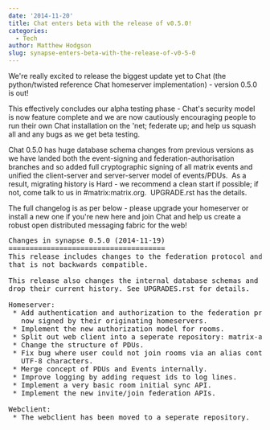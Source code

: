 ```yaml
---
date: '2014-11-20'
title: Chat enters beta with the release of v0.5.0!
categories:
  - Tech
author: Matthew Hodgson
slug: synapse-enters-beta-with-the-release-of-v0-5-0
---
```


We're really excited to release the biggest update yet to Chat (the python/twisted reference Chat homeserver implementation) - version 0.5.0 is out!

This effectively concludes our alpha testing phase - Chat's security model is now feature complete and we are now cautiously encouraging people to run their own Chat installation on the 'net; federate up; and help us squash all and any bugs as we get beta testing.

Chat 0.5.0 has huge database schema changes from previous versions as we have landed both the event-signing and federation-authorisation branches and so added full cryptographic signing of all matrix events and unified the client-server and server-server model of events/PDUs.  As a result, migrating history is Hard - we recommend a clean start if possible; if not, come talk to us in #matrix:matrix.org.  UPGRADE.rst has the details.

The full changelog is as per below - please upgrade your homeserver or install a new one if you're new here and join Chat and help us create a robust open distributed messaging fabric for the web!

<pre>
Changes in synapse 0.5.0 (2014-11-19)
=====================================
This release includes changes to the federation protocol and client-server API
that is not backwards compatible.

This release also changes the internal database schemas and so requires servers to
drop their current history. See UPGRADES.rst for details.

Homeserver:
 * Add authentication and authorization to the federation protocol. Events are
   now signed by their originating homeservers.
 * Implement the new authorization model for rooms.
 * Split out web client into a seperate repository: matrix-angular-sdk.
 * Change the structure of PDUs.
 * Fix bug where user could not join rooms via an alias containing 4-byte
   UTF-8 characters.
 * Merge concept of PDUs and Events internally.
 * Improve logging by adding request ids to log lines.
 * Implement a very basic room initial sync API.
 * Implement the new invite/join federation APIs.

Webclient:
 * The webclient has been moved to a seperate repository.
</pre>